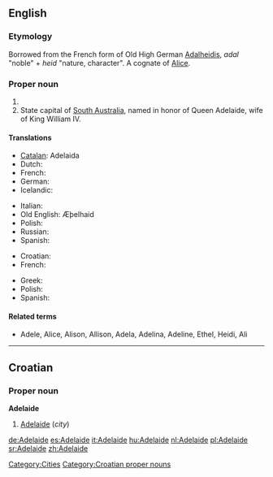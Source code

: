 {{see|Adélaïde}}
==English==

===Etymology===
Borrowed from the French form of Old High German [[Adalheidis]], ''adal'' "noble" + ''heid'' "nature, character". A cognate of [[Alice]].

===Proper noun===
{{en-proper noun}}

# {{given name|female|from=Germanic}}
# State capital of [[South Australia]], named in honor of Queen Adelaide, wife of King William IV.

====Translations====
{{trans-top|female given name}}
* [[Catalan]]: Adelaida
* Dutch: {{t-|nl|Adelheid}}
* French: {{t-|fr|Adélaïde}}
* German: {{t+|de|Adelheid}}
* Icelandic: {{t+|is|Aðalheiður}}
{{trans-mid}}
* Italian: {{t+|it|Adelaide}}
* Old English: Æþelhaid
* Polish: {{t+|pl|Adelajda}}
* Russian: {{t+|ru|Аделаида|tr=Adelaída|sc=Cyrl}}
* Spanish: {{t|es|Adelaida}}
{{trans-bottom}}
{{trans-top|state capital of South Australia}}
* Croatian: {{t-|hr|Adelaide|m}}
* French: {{t-|fr|Adélaïde}}
{{trans-mid}}
* Greek: {{t|el|Αδελαϊδα|f|tr=Adelaïda}}
* Polish: {{t+|pl|Adelajda}}
* Spanish: {{t|es|Adelaida}}
{{trans-bottom}}

====Related terms====
* Adele, Alice, Alison, Allison, Adela, Adelina, Adeline, Ethel, Heidi, Ali

[[Category:Cities]]

----

==Croatian==

===Proper noun===
'''Adelaide''' {{m}}

# [[#English|Adelaide]] (''city'')

[[Category:Croatian proper nouns]]

[[de:Adelaide]]
[[es:Adelaide]]
[[it:Adelaide]]
[[hu:Adelaide]]
[[nl:Adelaide]]
[[pl:Adelaide]]
[[sr:Adelaide]]
[[zh:Adelaide]]